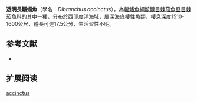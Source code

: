 {{Speciesbox
| name = 透明長鰭蝠魚
| image = 
| image_width = 240px
| image_caption = 
| status = NE
| status_system = IUCN3.1
| genus = Dibranchus
| species = accinctus
| authority = [[Bradbury|Bradbury]], 1999
| synonyms = 
}}

'''透明長鰭蝠魚'''（學名：''Dibranchus accinctus''），為[[輻鰭魚綱|輻鰭魚綱]][[鮟鱇目|鮟鱇目]][[棘茄魚亞目|棘茄魚亞目]][[棘茄魚科|棘茄魚科]]的其中一[[種|種]]，分布於西[[印度洋|印度洋]]海域，屬深海底棲性魚類，棲息深度1510-1600公尺，體長可達17.5公分，生活習性不明。

==参考文献==
*{{FishBase_species|genus=Dibranchus|species=accinctus|year=2014|month=2}}

== 扩展阅读 ==
{{refbegin}}
{{wikispecies-inline|Dibranchus accinctus|透明長鰭蝠魚}}
{{refend}}
{{Taxonbar|from=Q4700918}}

[[Category:長鰭蝠魚屬|accinctus]]


{{魚類小作品}}